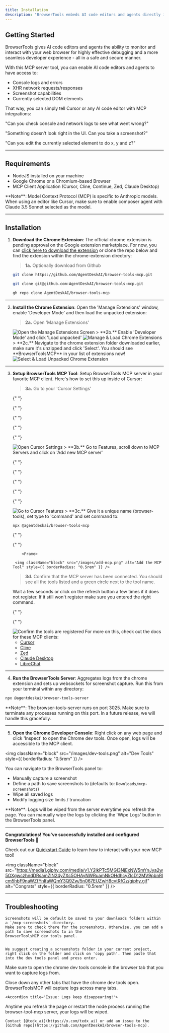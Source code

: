 ```yaml
---
title: Installation
description: "BrowserTools embeds AI code editors and agents directly into your web browser"
---
```


## Getting Started

BrowserTools gives AI code editors and agents the ability to monitor and interact with your web browser for highly effective debugging and a more seamless developer experience - all in a safe and secure manner.

With this MCP server tool, you can enable AI code editors and agents to have access to:

- Console logs and errors
- XHR network requests/responses
- Screenshot capabilities
- Currently selected DOM elements

That way, you can simply tell Cursor or any AI code editor with MCP integrations:

<Tip>"Can you check console and network logs to see what went wrong?"</Tip>

<Tip>"Something doesn't look right in the UI. Can you take a screenshot?"</Tip>

<Tip>"Can you edit the currently selected element to do x, y and z?"</Tip>

---

## Requirements

- NodeJS installed on your machine
- Google Chrome or a Chromium-based Browser
- MCP Client Application (Cursor, Cline, Continue, Zed, Claude Desktop)

<Info>
  **Note**: Model Context Protocol (MCP) is specific to Anthropic models. When
  using an editor like Cursor, make sure to enable composer agent with Claude
  3.5 Sonnet selected as the model.
</Info>

---

## Installation

1.  **Download the Chrome Extension**: The official chrome extension is pending approval on the Google extension marketplace. For now, you can [click here to download the extension](https://github.com/AgentDeskAI/browser-tools-mcp/releases/download/v1.0.0/browsertools-mcp-chrome-extension.zip) or clone the repo below and find the extension within the chrome-extension directory:

    > **1a.** Optionally download from Github

    <CodeGroup>

    ```bash https
    git clone https://github.com/AgentDeskAI/browser-tools-mcp.git
    ```

    ```bash ssh
    git clone git@github.com:AgentDeskAI/browser-tools-mcp.git
    ```

    ```bash github-cli
    gh repo clone AgentDeskAI/browser-tools-mcp
    ```

    </CodeGroup>

---

2.  **Install the Chrome Extension**: Open the 'Manage Extensions' window, enable 'Developer Mode' and then load the unpacked extension:

    > **2a.** Open 'Manage Extensions'

    <Frame>
      <img
        className="block"
        src="/images/open-extensions.png"
        alt="Open the Manage Extensions Screen"
        style={{ borderRadius: "0.5rem" }}
      />
    </Frame>
    > **2b.** Enable 'Developer Mode' and click 'Load unpacked'
    <Frame>
      <img
        className="block"
        src="/images/manage-extensions.png"
        alt="Manage & Load Chrome Extensions"
        style={{ borderRadius: "0.5rem" }}
      />
    </Frame>
    > **2c.** Navigate to the chrome extension folder downloaded earlier, make sure
    it's unzipped and click 'Select'. You should see **BrowserToolsMCP** in your
    list of extensions now!
    <Frame>
      <img
        className="block"
        src="/images/load-extension.png"
        alt="Select & Load Unpacked Chrome Extension"
        style={{ borderRadius: "0.5rem" }}
      />
    </Frame>

---

3.  **Setup BrowserTools MCP Tool**: Setup BrowserTools MCP server in your favorite MCP client. Here's how to set this up inside of Cursor:

    > **3a.** Go to your 'Cursor Settings'

    {" "}

    {" "}

    {" "}

    {" "}

    {" "}

    <Frame>
      <img
        className="block"
        src="/images/cursor-settings.png"
        alt="Open Cursor Settings"
        style={{ borderRadius: "0.5rem" }}
      />
    </Frame>
    > **3b.** Go to Features, scroll down to MCP Servers and click on 'Add new MCP
    server'

    {" "}

    {" "}

    {" "}

    {" "}

    {" "}

    <Frame>
      <img
        className="block"
        src="/images/cursor-features.png"
        alt="Go to Cursor Features"
        style={{ borderRadius: "0.5rem" }}
      />
    </Frame>
    > **3c.** Give it a unique name (browser-tools), set type to 'command' and set
    command to:

    ```bash
    npx @agentdeskai/browser-tools-mcp
    ```

    {" "}

    {" "}

            <Frame>

         <img className="block" src="/images/add-mcp.png" alt="Add the MCP Tool" style={{ borderRadius: "0.5rem" }} />

    </Frame>

    > **3d.** Confirm that the MCP server has been connected. You should see all the tools listed and a green circle next to the tool name.

    Wait a few seconds or click on the refresh button a few times if it does not register. If it still won't register make sure you entered the right command.

    {" "}

    {" "}

    <Frame>
      <img
        className="block"
        src="/images/confirm-mcp.png"
        alt="Confirm the tools are registered"
        style={{ borderRadius: "0.5rem" }}
      />
    </Frame>
    For more on this, check out the docs for these MCP clients:

    - [Cursor](https://docs.cursor.com/context/model-context-protocol)
    - [Cline](https://github.com/cline/cline?tab=readme-ov-file#add-a-tool-that)
    - [Zed](https://zed.dev/docs/assistant/model-context-protocol)
    - [Claude Desktop](https://modelcontextprotocol.io/quickstart/user)
    - [LibreChat](https://www.librechat.ai/docs/configuration/librechat_yaml/object_structure/mcp_servers)

---

4.  **Run the BrowserTools Server**: Aggregates logs from the chrome extension and sets up websockets for screenshot capture. Run this from your terminal within any directory:

<CodeGroup>

```bash npm
npx @agentdeskai/browser-tools-server
```

</CodeGroup>

<Info>
  **Note**: The browser-tools-server runs on port 3025. Make sure to terminate
  any processes running on this port. In a future release, we will handle this
  gracefully.
</Info>

---

5.  **Open the Chrome Developer Console**: Right click on any web page and click
    'Inspect' to open the Chrome dev tools. Once open, logs will be accessible to the
    MCP client.

  <Frame>

  <img
     className="block"
     src="/images/dev-tools.png"
     alt="Dev Tools"
     style={{ borderRadius: "0.5rem" }}
   />
 </Frame>

You can navigate to the BrowserTools panel to:

- Manually capture a screenshot
- Define a path to save screenshots to (defaults to: `Downloads/mcp-screenshots`)
- Wipe all saved logs
- Modify logging size limits / truncation

<Info>
  **Note**: Logs will be wiped from the server everytime you refresh the page.
  You can manually wipe the logs by clicking the 'Wipe Logs' button in the
  BrowserTools panel.
</Info>

---

**Congratulations! You've successfully installed and configured BrowserTools 🎉**

Check out our [Quickstart Guide](/quickstart) to learn how to interact with your new MCP tool!

<img
  className="block"
  src="https://media1.giphy.com/media/v1.Y2lkPTc5MGI3NjExNW5mYnJya2w5OXgwczhndDRsamZlN24yZXc5OHAyNWRuamNkOHdhcyZlcD12MV9pbnRlcm5hbF9naWZfYnlfaWQmY3Q9Zw/5n067EUZwH8cvtRfGz/giphy.gif"
  alt="Congrats"
  style={{ borderRadius: "0.5rem" }}
/>

---

## Troubleshooting

<AccordionGroup>
<Accordion title='Issue: Cannot see my screenshots'>

    Screenshots will be default be saved to your downloads folders within a `/mcp-screenshots` directory.
    Make sure to check there for the screenshots. Otherwise, you can add a path to save screenshots to in the
    BrowserToolsMCP dev tools panel.


    We suggest creating a screenshots folder in your current project, right click on the folder and click on 'copy path'. Then paste that into the dev tools panel and press enter.

  </Accordion>
  <Accordion title='Issue: Not seeing any logs'>

Make sure to open the chrome dev tools console in the browser tab that you want to capture logs from.

  </Accordion>

   <Accordion title='Issue: Seeing too many logs'>

Close down any other tabs that have the chrome dev tools open. BrowserToolsMCP will capture logs across many tabs.

  </Accordion>

    <Accordion title='Issue: Logs keep disappearing!'>

Anytime you refresh the page or restart the node process running the browser-tool-mcp server, your logs will be wiped.

  </Accordion>

  <Accordion title="Issue: Encountering an unknown error">
  
    Contact [@tedx_ai](https://x.com/tedx_ai) or add an issue to the [Github repo](https://github.com/AgentDeskAI/browser-tools-mcp).
  </Accordion>
</AccordionGroup>
